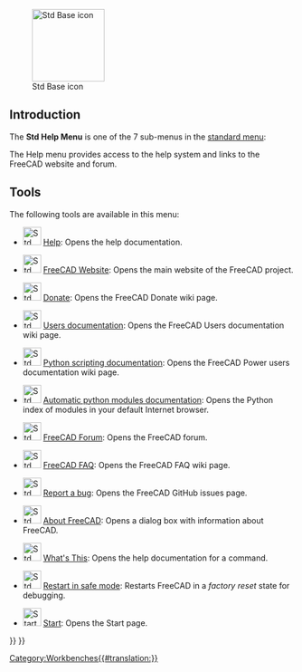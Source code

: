 <languages/>
<translate>

<!--T:17-->
{{Docnav
|[[Std_Windows_Menu|Std Windows Menu]]
|
|[[Std_Base|Std Base]]
|IconL=
|IconR=
|IconC=Freecad.svg
}}

<!--T:18-->
[[Image:Freecad.svg|thumb|128px|Std Base icon]]

</translate>
{{TOCright}}
<translate>

==Introduction== <!--T:13-->

<!--T:19-->
The '''Std Help Menu''' is one of the 7 sub-menus in the [[Standard_Menu|standard menu]]:

<!--T:14-->
<!--Please keep info below synchronized with Std_Base, Standard_Menu, Std_File_Menu etc.-->
{{StdMenu
|
[[Std_File_Menu|File]]
&nbsp;&nbsp;&nbsp;
[[Std_Edit_Menu|Edit]]
&nbsp;&nbsp;&nbsp;
[[Std_View_Menu|View]]
&nbsp;&nbsp;&nbsp;
[[Std_Tools_Menu|Tools]]
&nbsp;&nbsp;&nbsp;
[[Std_Macro_Menu|Macro]]
&nbsp;&nbsp;&nbsp;
[[Std_Windows_Menu|Windows]]
&nbsp;&nbsp;&nbsp;
[[Std_Help_Menu|Help]]
}}

<!--T:15-->
<!--Please keep info below synchronized with Standard_Menu-->
The Help menu provides access to the help system and links to the FreeCAD website and forum.

==Tools== <!--T:16-->

<!--T:20-->
The following tools are available in this menu:

<!--T:3-->
* [[File:Std_OnlineHelp.svg|32px]] [[Std_OnlineHelp|Help]]: Opens the help documentation.

<!--T:5-->
* [[File:Std_FreeCADWebsite.svg|32px]] [[Std_FreeCADWebsite|FreeCAD Website]]: Opens the main website of the FreeCAD project.

<!--T:22-->
* [[File:Std_FreeCADDonation.svg|32px]] [[Std_FreeCADDonation|Donate]]: Opens the FreeCAD Donate wiki page.

<!--T:6-->
* [[File:Std_FreeCADUserHub.svg|32px]] [[Std_FreeCADUserHub|Users documentation]]: Opens the FreeCAD Users documentation wiki page.

<!--T:7-->
* [[File:Std_FreeCADPowerUserHub.svg|32px]] [[Std_FreeCADPowerUserHub|Python scripting documentation]]: Opens the FreeCAD Power users documentation wiki page.

<!--T:8-->
* [[File:Std_PythonHelp.svg|32px]] [[Std_PythonHelp|Automatic python modules documentation]]: Opens the Python index of modules in your default Internet browser.

<!--T:9-->
* [[File:Std_FreeCADForum.svg|32px]] [[Std_FreeCADForum|FreeCAD Forum]]: Opens the FreeCAD forum.

<!--T:10-->
* [[File:Std_FreeCADFAQ.svg|32px]] [[Std_FreeCADFAQ|FreeCAD FAQ]]: Opens the FreeCAD FAQ wiki page.

<!--T:23-->
* [[File:Std_ReportBug.svg|32px]] [[Std_ReportBug|Report a bug]]: Opens the FreeCAD GitHub issues page.

<!--T:11-->
* [[File:Std_About.svg|32px]] [[Std_About|About FreeCAD]]: Opens a dialog box with information about FreeCAD.

<!--T:12-->
* [[File:Std_WhatsThis.svg|32px]] [[Std_WhatsThis|What's This]]: Opens the help documentation for a command.

<!--T:25-->
* [[File:Std_RestartInSafeMode.svg|32px]] [[Std_RestartInSafeMode|Restart in safe mode]]: Restarts FreeCAD in a ''factory reset'' state for debugging. {{Version|1.0}}

<!--T:24-->
* [[File:Start_Start.svg|32px]] [[Start_Start|Start]]: Opens the Start page. {{Version|1.0}}


<!--T:21-->
{{Docnav
|[[Std_Windows_Menu|Std Windows Menu]]
|
|[[Std_Base|Std Base]]
|IconL=
|IconR=
|IconC=Freecad.svg
}}

</translate>
{{Std_Base_navi{{#translation:}}}}
{{Userdocnavi{{#translation:}}}}
[[Category:Workbenches{{#translation:}}]]